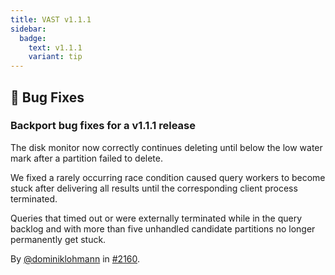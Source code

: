 ```yaml
---
title: VAST v1.1.1
sidebar:
  badge:
    text: v1.1.1
    variant: tip
---
```


## 🐛 Bug Fixes

### Backport bug fixes for a v1.1.1 release

The disk monitor now correctly continues deleting until below the low water mark
after a partition failed to delete.

We fixed a rarely occurring race condition caused query workers to become stuck
after delivering all results until the corresponding client process terminated.

Queries that timed out or were externally terminated while in the query backlog
and with more than five unhandled candidate partitions no longer permanently get
stuck.

By [@dominiklohmann](https://github.com/dominiklohmann) in [#2160](https://github.com/tenzir/tenzir/pull/2160).